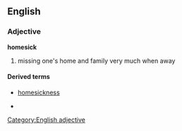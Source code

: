 ==English==
===Adjective===
'''homesick'''
#missing one's home and family very much when away

====Derived terms====
*[[homesickness]]

*[[Category:English adjective]]